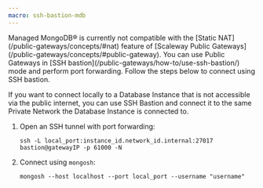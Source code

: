 ```yaml
---
macro: ssh-bastion-mdb
---
```


<Message type="note">
Managed MongoDB® is currently not compatible with the [Static NAT](/public-gateways/concepts/#nat) feature of [Scaleway Public Gateways](/public-gateways/concepts/#public-gateway). You can use Public Gateways in [SSH bastion](/public-gateways/how-to/use-ssh-bastion/) mode and perform port forwarding. Follow the steps below to connect using SSH bastion.
</Message>

If you want to connect locally to a Database Instance that is not accessible via the public internet, you can use SSH Bastion and connect it to the same Private Network the Database Instance is connected to.

1. Open an SSH tunnel with port forwarding:

    ```
    ssh -L local_port:instance_id.network_id.internal:27017 bastion@gatewayIP -p 61000 -N
    ```

2. Connect using `mongosh`:

    ```
    mongosh --host localhost --port local_port --username "username"
    ```